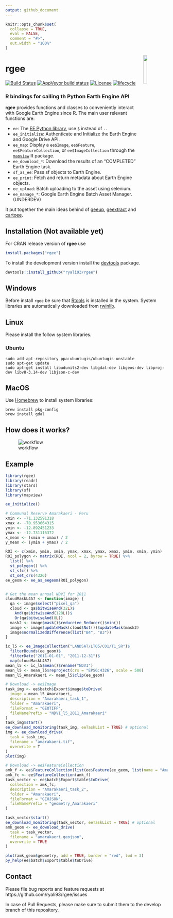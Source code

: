 ```yaml
---
output: github_document
---
```


```r
knitr::opts_chunk$set(
  collapse = TRUE,
  eval = FALSE,
  comment = "#>",
  out.width = "100%"
)
```

<img src="https://raw.githubusercontent.com/ryali93/rgee/master/man/figures/logo.png" align="right" width = 15%/>

# rgee
[![Build Status](https://travis-ci.org/csaybar/rgee.svg?branch=master)](https://travis-ci.org/csaybar/rgee)
[![AppVeyor build status](https://ci.appveyor.com/api/projects/status/github/ryali93/rgee?branch=master&svg=true)](https://ci.appveyor.com/project/ryali93/rgee)
[![License](https://img.shields.io/badge/License-Apache%202.0-blue.svg)](https://opensource.org/licenses/Apache-2.0)
[![lifecycle](https://img.shields.io/badge/lifecycle-experimental-orange.svg)](https://www.tidyverse.org/lifecycle/#experimental)

### R bindings for calling th Python Earth Engine API

**rgee** provides functions and classes to conveniently interact with Google Earth Engine since R. The main user relevant functions are:

* `ee`: The [EE Python library](https://github.com/google/earthengine-api), use `$` instead of `.`.
* `ee_initialize`: Authenticate and Initialize the Earth Engine and Google Drive API.
* `ee_map`: Display a  `ee$Image`, `ee$Feature`, `ee$FeatureCollection`, or `ee$ImageCollection`
through the [`mapview`](https://github.com/r-spatial/mapview) R package.
* `ee_download_*`: Download the results of an "COMPLETED" Earth Engine task.
* `sf_as_ee`: Pass sf objects to Earth Engine.
* `ee_print`: Fetch and return metadata about Earth Engine objects.
* `ee_upload`: Batch uploading to the asset using selenium.
* `ee_manage_*`: Google Earth Engine Batch Asset Manager. (UNDERDEV)

It put together the main ideas behind of [geeup](https://github.com/samapriya/geeup), [geextract](https://github.com/loicdtx/landsat-extract-gee) and [cartoee](https://github.com/KMarkert/cartoee).


## Installation (Not available yet)

For CRAN release version of **rgee** use

```r
install.packages("rgee")
```

To install the development version install the [devtools](https://cran.r-project.org/package=devtools) package.

```r
devtools::install_github("ryali93/rgee")
```

## Windows

Before install `rgee` be sure that [Rtools](https://cran.r-project.org/bin/windows/Rtools/) is installed in the system.  System libraries are automatically downloaded from [rwinlib](https://github.com/rwinlib/).

## Linux

Please install the follow system libraries.

### Ubuntu

```
sudo add-apt-repository ppa:ubuntugis/ubuntugis-unstable
sudo apt-get update
sudo apt-get install libudunits2-dev libgdal-dev libgeos-dev libproj-dev libv8-3.14-dev libjson-c-dev
```
## MacOS

Use [Homebrew](https://brew.sh/) to install system libraries:

```
brew install pkg-config
brew install gdal
```

## How does it works?

![workflow](https://raw.githubusercontent.com/ryali93/rgee/master/man/figures/rgee.png)

## Example

```r
library(rgee)
library(readr)
library(stars)
library(sf)
library(mapview)

ee_initialize()

# Communal Reserve Amarakaeri - Peru
xmin <- -71.132591318
xmax <- -70.953664315
ymin <- -12.892451233
ymax <- -12.731116372
x_mean <- (xmin + xmax) / 2
y_mean <- (ymin + ymax) / 2

ROI <- c(xmin, ymin, xmin, ymax, xmax, ymax, xmax, ymin, xmin, ymin)
ROI_polygon <- matrix(ROI, ncol = 2, byrow = TRUE) %>%
  list() %>%
  st_polygon() %>%
  st_sfc() %>%
  st_set_crs(4326)
ee_geom <- ee_as_eegeom(ROI_polygon)


# Get the mean annual NDVI for 2011
cloudMaskL457 <- function(image) {
  qa <- image$select("pixel_qa")
  cloud <- qa$bitwiseAnd(32L)$
    And(qa$bitwiseAnd(128L))$
    Or(qa$bitwiseAnd(8L))
  mask2 <- image$mask()$reduce(ee_Reducer()$min())
  image <- image$updateMask(cloud$Not())$updateMask(mask2)
  image$normalizedDifference(list("B4", "B3"))
}

ic_l5 <- ee_ImageCollection("LANDSAT/LT05/C01/T1_SR")$
  filterBounds(ee_geom)$
  filterDate("2011-01-01", "2011-12-31")$
  map(cloudMaskL457)
mean_l5 <- ic_l5$mean()$rename("NDVI")
mean_l5 <- mean_l5$reproject(crs = "EPSG:4326", scale = 500)
mean_l5_Amarakaeri <- mean_l5$clip(ee_geom)
```

```r
# Download -> ee$Image
task_img <- ee$batch$Export$image$toDrive(
  image = mean_l5_Amarakaeri,
  description = "Amarakaeri_task_1",
  folder = "Amarakaeri",
  fileFormat = "GEOTIFF",
  fileNamePrefix = "NDVI_l5_2011_Amarakaeri"
)
task_img$start()
ee_download_monitoring(task_img, eeTaskList = TRUE) # optional
img <- ee_download_drive(
  task = task_img,
  filename = "amarakaeri.tif",
  overwrite = T
)
plot(img)

# Download -> ee$FeatureCollection
amk_f <- ee$FeatureCollection(list(ee$Feature(ee_geom, list(name = "Amarakaeri"))))
amk_fc <- ee$FeatureCollection(amk_f)
task_vector <- ee$batch$Export$table$toDrive(
  collection = amk_fc,
  description = "Amarakaeri_task_2",
  folder = "Amarakaeri",
  fileFormat = "GEOJSON",
  fileNamePrefix = "geometry_Amarakaeri"
)

task_vector$start()
ee_download_monitoring(task_vector, eeTaskList = TRUE) # optional
amk_geom <- ee_download_drive(
  task = task_vector,
  filename = "amarakaeri.geojson",
  overwrite = TRUE
)

plot(amk_geom$geometry, add = TRUE, border = "red", lwd = 3)
py_help(ee$batch$Export$table$toDrive)


```



## Contact
Please file bug reports and feature requests at https://github.com/ryali93/rgee/issues

In case of Pull Requests, please make sure to submit them to the develop branch of this repository.
